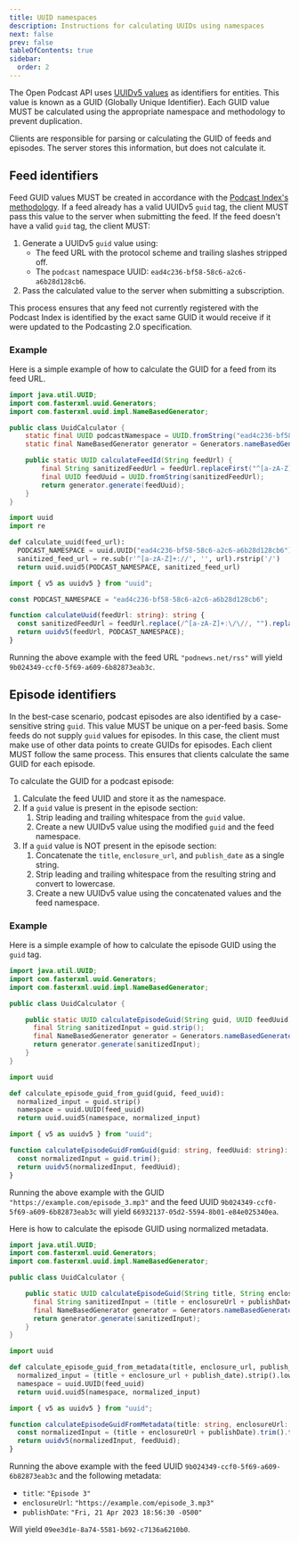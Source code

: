 ```yaml
---
title: UUID namespaces
description: Instructions for calculating UUIDs using namespaces
next: false
prev: false
tableOfContents: true
sidebar:
  order: 2
---
```



The Open Podcast API uses [UUIDv5 values](https://www.rfc-editor.org/rfc/rfc9562.html#name-uuid-version-5) as identifiers for entities. This value is known as a GUID (Globally Unique Identifier). Each GUID value MUST be calculated using the appropriate namespace and methodology to prevent duplication.

Clients are responsible for parsing or calculating the GUID of feeds and episodes. The server stores this information, but does not calculate it.

## Feed identifiers

Feed GUID values MUST be created in accordance with the [Podcast Index's methodology](https://github.com/Podcastindex-org/podcast-namespace/blob/main/docs/tags/guid.md). If a feed already has a valid UUIDv5 `guid` tag, the client MUST pass this value to the server when submitting the feed. If the feed doesn't have a valid `guid` tag, the client MUST:

1. Generate a UUIDv5 `guid` value using:
   - The feed URL with the protocol scheme and trailing slashes stripped off.
   - The `podcast` namespace UUID: `ead4c236-bf58-58c6-a2c6-a6b28d128cb6`.
1. Pass the calculated value to the server when submitting a subscription.

This process ensures that any feed not currently registered with the Podcast Index is identified by the exact same GUID it would receive if it were updated to the Podcasting 2.0 specification.

### Example

Here is a simple example of how to calculate the GUID for a feed from its feed URL.

<Tabs syncKey="examples">
  <TabItem label="Java">

  ```java
  import java.util.UUID;
  import com.fasterxml.uuid.Generators;
  import com.fasterxml.uuid.impl.NameBasedGenerator;

  public class UuidCalculator {
      static final UUID podcastNamespace = UUID.fromString("ead4c236-bf58-58c6-a2c6-a6b28d128cb6");
      static final NameBasedGenerator generator = Generators.nameBasedGenerator(podcastNamespace);

      public static UUID calculateFeedId(String feedUrl) {
          final String sanitizedFeedUrl = feedUrl.replaceFirst("^[a-zA-Z]+://", "").replaceAll("/+$", "");
          final UUID feedUuid = UUID.fromString(sanitizedFeedUrl);
          return generator.generate(feedUuid);
      }
  }
  ```
  
  </TabItem>
  <TabItem label="Python">

  ```py
  import uuid
  import re
  
  def calculate_uuid(feed_url):
    PODCAST_NAMESPACE = uuid.UUID("ead4c236-bf58-58c6-a2c6-a6b28d128cb6")
    sanitized_feed_url = re.sub(r'^[a-zA-Z]+://', '', url).rstrip('/')
    return uuid.uuid5(PODCAST_NAMESPACE, sanitized_feed_url)
  ```
  
  </TabItem>
  <TabItem label="Typescript">

  ```ts
  import { v5 as uuidv5 } from "uuid";

  const PODCAST_NAMESPACE = "ead4c236-bf58-58c6-a2c6-a6b28d128cb6";

  function calculateUuid(feedUrl: string): string {
    const sanitizedFeedUrl = feedUrl.replace(/^[a-zA-Z]+:\/\//, "").replace(/\/+$/, "");
    return uuidv5(feedUrl, PODCAST_NAMESPACE);
  }
  ```

  </TabItem>
</Tabs>

Running the above example with the feed URL `"podnews.net/rss"` will yield `9b024349-ccf0-5f69-a609-6b82873eab3c`.

## Episode identifiers

In the best-case scenario, podcast episodes are also identified by a case-sensitive string `guid`. This value MUST be unique on a per-feed basis. Some feeds do not supply `guid` values for episodes. In this case, the client must make use of other data points to create GUIDs for episodes. Each client MUST follow the same process. This ensures that clients calculate the same GUID for each episode.

To calculate the GUID for a podcast episode:

1. Calculate the feed UUID and store it as the namespace.
1. If a `guid` value is present in the episode section:
   1. Strip leading and trailing whitespace from the `guid` value.
   1. Create a new UUIDv5 value using the modified `guid` and the feed namespace.
1. If a `guid` value is NOT present in the episode section:
   1. Concatenate the `title`, `enclosure_url`, and `publish_date` as a single string.
   1. Strip leading and trailing whitespace from the resulting string and convert to lowercase.
   1. Create a new UUIDv5 value using the concatenated values and the feed namespace.

### Example

Here is a simple example of how to calculate the episode GUID using the `guid` tag.

<Tabs syncKey="examples">
  <TabItem label="Java">

  ```java
  import java.util.UUID;
  import com.fasterxml.uuid.Generators;
  import com.fasterxml.uuid.impl.NameBasedGenerator;

  public class UuidCalculator {

      public static UUID calculateEpisodeGuid(String guid, UUID feedUuid) {
        final String sanitizedInput = guid.strip();
        final NameBasedGenerator generator = Generators.nameBasedGenerator(feedUuid);
        return generator.generate(sanitizedInput);
      }
  }
  ```
  
  </TabItem>
  <TabItem label="Python">

  ```py
  import uuid

  def calculate_episode_guid_from_guid(guid, feed_uuid):
    normalized_input = guid.strip()
    namespace = uuid.UUID(feed_uuid)
    return uuid.uuid5(namespace, normalized_input)
  ```
    
  </TabItem>
  <TabItem label="Typescript">

  ```ts
  import { v5 as uuidv5 } from "uuid";

  function calculateEpisodeGuidFromGuid(guid: string, feedUuid: string): string {
    const normalizedInput = guid.trim();
    return uuidv5(normalizedInput, feedUuid);
  }
  ```
  
  </TabItem>
</Tabs>

Running the above example with the GUID `"https://example.com/episode_3.mp3"` and the feed UUID `9b024349-ccf0-5f69-a609-6b82873eab3c` will yield `66932137-05d2-5594-8b01-e84e025340ea`.

Here is how to calculate the episode GUID using normalized metadata.

<Tabs syncKey="examples">
  <TabItem label="Java">

  ```java
  import java.util.UUID;
  import com.fasterxml.uuid.Generators;
  import com.fasterxml.uuid.impl.NameBasedGenerator;

  public class UuidCalculator {

      public static UUID calculateEpisodeGuid(String title, String enclosureUrl, String publishDate, UUID feedUuid) {
        final String sanitizedInput = (title + enclosureUrl + publishDate).strip();
        final NameBasedGenerator generator = Generators.nameBasedGenerator(feedUuid);
        return generator.generate(sanitizedInput);
      }
  }
  ```
  
  </TabItem>
  <TabItem label="Python">

  ```py
  import uuid

  def calculate_episode_guid_from_metadata(title, enclosure_url, publish_date, feed_uuid):
    normalized_input = (title + enclosure_url + publish_date).strip().lower()
    namespace = uuid.UUID(feed_uuid)
    return uuid.uuid5(namespace, normalized_input)
  ```
    
  </TabItem>
  <TabItem label="Typescript">

  ```ts
  import { v5 as uuidv5 } from "uuid";

  function calculateEpisodeGuidFromMetadata(title: string, enclosureUrl: string, publishDate: string, feedUuid: string): string {
    const normalizedInput = (title + enclosureUrl + publishDate).trim().toLowerCase();
    return uuidv5(normalizedInput, feedUuid);
  }
  ```
  
  </TabItem>
</Tabs>

Running the above example with the feed UUID `9b024349-ccf0-5f69-a609-6b82873eab3c` and the following metadata:

- `title`: `"Episode 3"`
- `enclosureUrl`: `"https://example.com/episode_3.mp3"`
- `publishDate`: `"Fri, 21 Apr 2023 18:56:30 -0500"`

Will yield `09ee3d1e-8a74-5581-b692-c7136a6210b0`.

